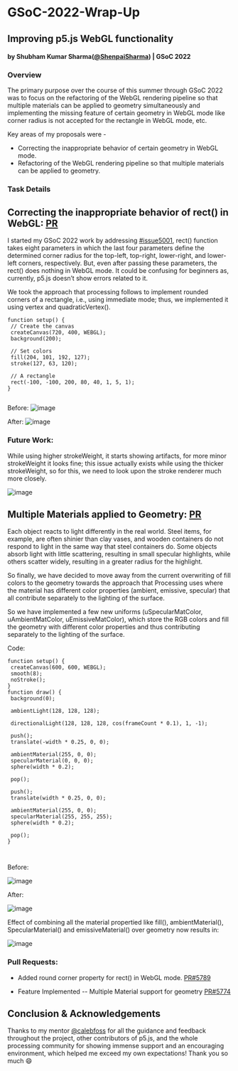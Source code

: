 # GSoC-2022-Wrap-Up

## Improving p5.js WebGL functionality

#### by Shubham Kumar Sharma([@ShenpaiSharma](https://github.com/ShenpaiSharma)) | GSoC 2022

### Overview

The primary purpose over the course of this summer through GSoC 2022 was to focus on the refactoring of the WebGL rendering pipeline so that multiple materials can be applied to geometry simultaneously and implementing the missing feature of certain geometry in WebGL mode like corner radius is not accepted for the rectangle in WebGL mode, etc.

Key areas of my proposals were -

* Correcting the inappropriate behavior of certain geometry in WebGL mode.
* Refactoring of the WebGL rendering pipeline so that multiple materials can be applied to geometry.

### Task Details

## Correcting the inappropriate behavior of rect() in WebGL: [PR](https://github.com/processing/p5.js/pull/5789)

I started my GSoC 2022 work by addressing [#issue5001](https://github.com/processing/p5.js/issues/5001), rect() function takes eight parameters in which the last four parameters define the determined corner radius for the top-left, top-right, lower-right, and lower-left corners, respectively. But, even after passing these parameters, the rect() does nothing in WebGL mode. It could be confusing for beginners as, currently, p5.js doesn’t show errors related to it.

We took the approach that processing follows to implement rounded corners of a rectangle, i.e., using immediate mode; thus, we implemented it using vertex and quadraticVertex().

```
function setup() {
 // Create the canvas
 createCanvas(720, 400, WEBGL);
 background(200);
 
 // Set colors
 fill(204, 101, 192, 127);
 stroke(127, 63, 120);
 
 // A rectangle
 rect(-100, -100, 200, 80, 40, 1, 5, 1);
}
 

```

Before:
![image](https://user-images.githubusercontent.com/47415702/189298839-4aac32dc-f74e-4f21-8637-05f2b2c22c82.png)

After:
![image](https://user-images.githubusercontent.com/47415702/189298948-55e9306a-8a5e-4a82-b208-dbdc725365d8.png)

### Future Work:

While using higher strokeWeight, it starts showing artifacts, for more minor strokeWeight it looks fine; this issue actually exists while using the thicker strokeWeight, so for this, we need to look upon the stroke renderer much more closely.

![image](https://user-images.githubusercontent.com/47415702/189299200-25d111b6-b135-4573-8659-f24f6ea8d67c.png)

## Multiple Materials applied to Geometry: [PR](https://github.com/processing/p5.js/pull/5774)

Each object reacts to light differently in the real world. Steel items, for example, are often shinier than clay vases, and wooden containers do not respond to light in the same way that steel containers do. Some objects absorb light with little scattering, resulting in small specular highlights, while others scatter widely, resulting in a greater radius for the highlight.

So finally, we have decided to move away from the current overwriting of fill colors to the geometry towards the approach that Processing uses where the material has different color properties (ambient, emissive, specular) that all contribute separately to the lighting of the surface.

So we have implemented a few new uniforms (uSpecularMatColor, uAmbientMatColor, uEmissiveMatColor), which store the RGB colors and fill the geometry with different color properties and thus contributing separately to the lighting of the surface.

Code:

```
function setup() {
 createCanvas(600, 600, WEBGL);
 smooth(8);
 noStroke();
}
function draw() {
 background(0);
 
 ambientLight(128, 128, 128);
 
 directionalLight(128, 128, 128, cos(frameCount * 0.1), 1, -1);
 
 push();
 translate(-width * 0.25, 0, 0);
 
 ambientMaterial(255, 0, 0);
 specularMaterial(0, 0, 0);
 sphere(width * 0.2);
 
 pop();
 
 push();
 translate(width * 0.25, 0, 0);
 
 ambientMaterial(255, 0, 0);
 specularMaterial(255, 255, 255);
 sphere(width * 0.2);
 
 pop();
}
 
 
```

Before:

![image](https://user-images.githubusercontent.com/47415702/189299616-9e047451-0d3c-4cb8-b04d-aa37ae1f3572.png)

After:

![image](https://user-images.githubusercontent.com/47415702/189299695-92683040-c3e8-46e8-9fe3-331681535e33.png)

Effect of combining all the material propertied like fill(), ambientMaterial(), SpecularMaterial() and emissiveMaterial() over geometry now results in:

![image](https://user-images.githubusercontent.com/47415702/189299930-430735df-3aaa-46b5-8b4c-7fb1c7db6362.png)

### Pull Requests:

* Added round corner property for rect() in WebGL mode. [PR#5789](https://github.com/processing/p5.js/pull/5789)

* Feature Implemented -- Multiple Material support for geometry [PR#5774](https://github.com/processing/p5.js/pull/5774)

## Conclusion & Acknowledgements

Thanks to my mentor [@calebfoss](https://github.com/calebfoss) for all the guidance and feedback throughout the project, other contributors of p5.js, and the whole processing community for showing immense support and an encouraging environment, which helped me exceed my own expectations! Thank you so much 😄
